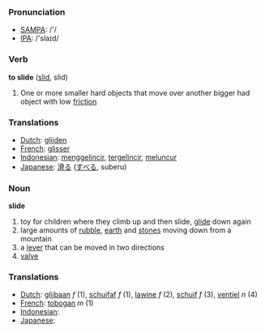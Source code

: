 === Pronunciation ===
*[[w:SAMPA|SAMPA]]: /'/
*[[w:IPA|IPA]]: /'slaɪd/

=== Verb ===

'''to slide''' ([[slid]], slid)

# One or more smaller hard objects  that move over another bigger had object with low [[friction]]

=== Translations ===
*[[Dutch]]: [[glijden]]
*[[French]]: [[glisser]]
*[[Indonesian]]: [[gelincir|menggelincir]], [[gelincir|tergelincir]], [[luncur|meluncur]]
*[[Japanese]]: [[滑る]] ([[すべる]], suberu)

=== Noun ===

'''slide'''

# toy for children where they climb up and then slide, [[glide]] down again
# large amounts of [[rubble]], [[earth]] and [[stones]] moving down from a mountain
# a [[lever]] that can be moved in two directions
# [[valve]]

=== Translations ===
*[[Dutch]]: [[glijbaan]] ''f'' (1), [[schuifaf]] ''f'' (1), [[lawine]] ''f'' (2), [[schuif]] ''f'' (3), [[ventiel]] ''n'' (4)
*[[French]]: [[tobogan]] ''m'' (1)
*[[Indonesian]]: [[]]
*[[Japanese]]: [[]]
